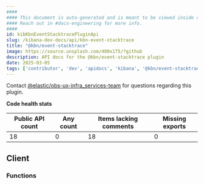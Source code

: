 ```yaml
---
####
#### This document is auto-generated and is meant to be viewed inside our experimental, new docs system.
#### Reach out in #docs-engineering for more info.
####
id: kibKbnEventStacktracePluginApi
slug: /kibana-dev-docs/api/kbn-event-stacktrace
title: "@kbn/event-stacktrace"
image: https://source.unsplash.com/400x175/?github
description: API docs for the @kbn/event-stacktrace plugin
date: 2025-03-05
tags: ['contributor', 'dev', 'apidocs', 'kibana', '@kbn/event-stacktrace']
---
```




Contact [@elastic/obs-ux-infra_services-team](https://github.com/orgs/elastic/teams/obs-ux-infra_services-team) for questions regarding this plugin.

**Code health stats**

| Public API count  | Any count | Items lacking comments | Missing exports |
|-------------------|-----------|------------------------|-----------------|
| 18 | 0 | 18 | 0 |

## Client

### Functions
<DocDefinitionList data={kbnEventStacktraceObj.client.functions}/>

